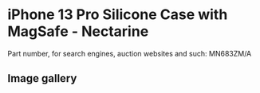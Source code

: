 
# iPhone 13 Pro Silicone Case with MagSafe - Nectarine

Part number, for search engines, auction websites and such: MN683ZM/A

## Image gallery

<div style={{ width: "768px" }}>
  <GalleryComponent
    images={[
      {
        original: "/everysource/MN683.webp",
        thumbnail: "/everypreview/MN683.webp",
      },
      {
        original: "/everysource/MN683_AV1.webp",
        thumbnail: "/everypreview/MN683_AV1.webp",
      },
      {
        original: "/everysource/MN683_AV2.webp",
        thumbnail: "/everypreview/MN683_AV2.webp",
      },
      {
        original: "/everysource/MN683_AV3.webp",
        thumbnail: "/everypreview/MN683_AV3.webp",
      },
      {
        original: "/everysource/MN683_AV4.webp",
        thumbnail: "/everypreview/MN683_AV4.webp",
      },
      {
        original: "/everysource/MN683_AV5.webp",
        thumbnail: "/everypreview/MN683_AV5.webp",
      },
      {
        original: "/everysource/MN683_AV6.webp",
        thumbnail: "/everypreview/MN683_AV6.webp",
      }
    ]}
  />
</div>